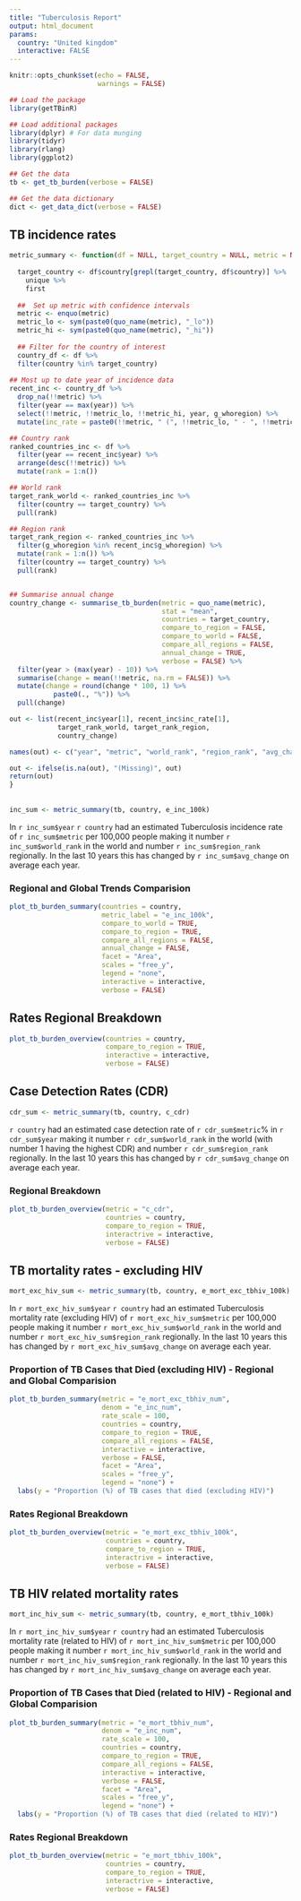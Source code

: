 ```yaml
---
title: "Tuberculosis Report"
output: html_document
params:
  country: "United kingdom"
  interactive: FALSE
---
```


```r
knitr::opts_chunk$set(echo = FALSE,
                      warnings = FALSE)
```


```r
## Load the package
library(getTBinR)

## Load additional packages
library(dplyr) # For data munging 
library(tidyr)
library(rlang)
library(ggplot2)

## Get the data
tb <- get_tb_burden(verbose = FALSE)

## Get the data dictionary
dict <- get_data_dict(verbose = FALSE)
```

## TB incidence rates

```r
metric_summary <- function(df = NULL, target_country = NULL, metric = NULL) {
  
  target_country <- df$country[grepl(target_country, df$country)] %>% 
    unique %>% 
    first
    
  ##  Set up metric with confidence intervals
  metric <- enquo(metric)
  metric_lo <- sym(paste0(quo_name(metric), "_lo"))
  metric_hi <- sym(paste0(quo_name(metric), "_hi"))
  
  ## Filter for the country of interest
  country_df <- df %>% 
  filter(country %in% target_country)
  
## Most up to date year of incidence data
recent_inc <- country_df %>% 
  drop_na(!!metric) %>% 
  filter(year == max(year)) %>% 
  select(!!metric, !!metric_lo, !!metric_hi, year, g_whoregion) %>% 
  mutate(inc_rate = paste0(!!metric, " (", !!metric_lo, " - ", !!metric_hi, ")"))

## Country rank
ranked_countries_inc <- df %>% 
  filter(year == recent_inc$year) %>% 
  arrange(desc(!!metric)) %>% 
  mutate(rank = 1:n())

## World rank
target_rank_world <- ranked_countries_inc %>% 
  filter(country == target_country) %>% 
  pull(rank)

## Region rank
target_rank_region <- ranked_countries_inc %>% 
  filter(g_whoregion %in% recent_inc$g_whoregion) %>% 
  mutate(rank = 1:n()) %>% 
  filter(country == target_country) %>%
  pull(rank)


## Summarise annual change
country_change <- summarise_tb_burden(metric = quo_name(metric),
                                      stat = "mean",
                                      countries = target_country,
                                      compare_to_region = FALSE,
                                      compare_to_world = FALSE,
                                      compare_all_regions = FALSE,
                                      annual_change = TRUE,
                                      verbose = FALSE) %>% 
  filter(year > (max(year) - 10)) %>% 
  summarise(change = mean(!!metric, na.rm = FALSE)) %>%
  mutate(change = round(change * 100, 1) %>% 
           paste0(., "%")) %>% 
  pull(change)

out <- list(recent_inc$year[1], recent_inc$inc_rate[1],
            target_rank_world, target_rank_region,
            country_change)

names(out) <- c("year", "metric", "world_rank", "region_rank", "avg_change")

out <- ifelse(is.na(out), "(Missing)", out)
return(out)
}
  
  
inc_sum <- metric_summary(tb, country, e_inc_100k)
```

In `r inc_sum$year` `r country` had an estimated Tuberculosis incidence rate of `r inc_sum$metric` per 100,000 people making it number `r inc_sum$world_rank` in the world and number `r inc_sum$region_rank` regionally. In the last 10 years this has changed by `r inc_sum$avg_change` on average each year. 

### Regional and Global Trends Comparision

```r
plot_tb_burden_summary(countries = country,
                       metric_label = "e_inc_100k",
                       compare_to_world = TRUE, 
                       compare_to_region = TRUE,
                       compare_all_regions = FALSE,
                       annual_change = FALSE,
                       facet = "Area",
                       scales = "free_y",
                       legend = "none",
                       interactive = interactive,
                       verbose = FALSE)
```

## Rates Regional Breakdown

```r
plot_tb_burden_overview(countries = country,
                        compare_to_region = TRUE,
                        interactive = interactive,
                        verbose = FALSE)
```

## Case Detection Rates (CDR)

```r
cdr_sum <- metric_summary(tb, country, c_cdr)
```

`r country` had an estimated case detection rate of `r cdr_sum$metric`% in `r cdr_sum$year` making it number `r cdr_sum$world_rank` in the world (with number 1 having the highest CDR) and number `r cdr_sum$region_rank` regionally. In the last 10 years this has changed by `r cdr_sum$avg_change` on average each year. 

### Regional Breakdown

```r
plot_tb_burden_overview(metric = "c_cdr",
                        countries = country,
                        compare_to_region = TRUE,
                        interactrive = interactive,
                        verbose = FALSE)
```

## TB mortality rates - excluding HIV


```r
mort_exc_hiv_sum <- metric_summary(tb, country, e_mort_exc_tbhiv_100k)
```

In `r mort_exc_hiv_sum$year` `r country` had an estimated Tuberculosis mortality rate (excluding HIV) of `r mort_exc_hiv_sum$metric`  per 100,000 people making it number `r mort_exc_hiv_sum$world_rank` in the world and number `r mort_exc_hiv_sum$region_rank` regionally. In the last 10 years this has changed by `r mort_exc_hiv_sum$avg_change` on average each year. 

### Proportion of TB Cases that Died (excluding HIV) - Regional and Global Comparision

```r
plot_tb_burden_summary(metric = "e_mort_exc_tbhiv_num",
                       denom = "e_inc_num",
                       rate_scale = 100,
                       countries = country,
                       compare_to_region = TRUE,
                       compare_all_regions = FALSE,
                       interactive = interactive,
                       verbose = FALSE,
                       facet = "Area",
                       scales = "free_y",
                       legend = "none") +
  labs(y = "Proportion (%) of TB cases that died (excluding HIV)")
```

### Rates Regional Breakdown

```r
plot_tb_burden_overview(metric = "e_mort_exc_tbhiv_100k",
                        countries = country,
                        compare_to_region = TRUE,
                        interactrive = interactive,
                        verbose = FALSE)
```

## TB HIV related mortality rates

```r
mort_inc_hiv_sum <- metric_summary(tb, country, e_mort_tbhiv_100k)
```

In `r mort_inc_hiv_sum$year` `r country` had an estimated Tuberculosis mortality rate (related to HIV) of `r mort_inc_hiv_sum$metric`  per 100,000 people making it number `r mort_inc_hiv_sum$world_rank` in the world and number `r mort_inc_hiv_sum$region_rank` regionally. In the last 10 years this has changed by `r mort_inc_hiv_sum$avg_change` on average each year. 

### Proportion of TB Cases that Died (related to HIV) - Regional and Global Comparision

```r
plot_tb_burden_summary(metric = "e_mort_tbhiv_num",
                       denom = "e_inc_num",
                       rate_scale = 100,
                       countries = country,
                       compare_to_region = TRUE,
                       compare_all_regions = FALSE,
                       interactive = interactive,
                       verbose = FALSE,
                       facet = "Area",
                       scales = "free_y",
                       legend = "none") +
  labs(y = "Proportion (%) of TB cases that died (related to HIV)")
```

### Rates Regional Breakdown

```r
plot_tb_burden_overview(metric = "e_mort_tbhiv_100k",
                        countries = country,
                        compare_to_region = TRUE,
                        interactrive = interactive,
                        verbose = FALSE)

```
